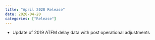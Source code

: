 ```yaml
---
title: "April 2020 Release"
date: 2020-04-20
categories: ["Release"]
---
```


* Update of 2019 ATFM delay data with post operational adjustments